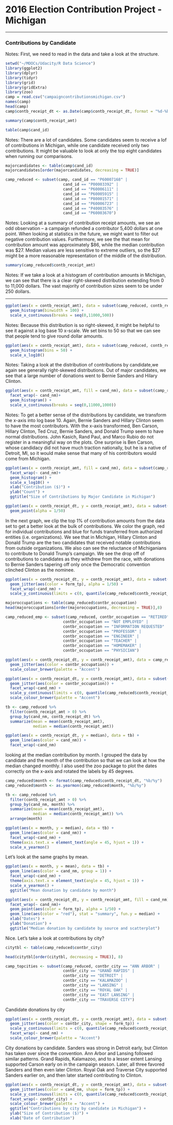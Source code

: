 2016 Election Contribution Project - Michigan
========================================================

***

### Contributions by Candidate
Notes: First, we need to read in the data and take a look at the structure.

```r
setwd("~/MOOCs/Udacity/R Data Science")
library(ggplot2)
library(dplyr)
library(tidyr)
library(grid)
library(gridExtra)
library(zoo)
camp = read.csv("campaigncontributionsmichigan.csv")
names(camp)
head(camp)
camp$contb_receipt_dt <- as.Date(camp$contb_receipt_dt, format = "%d-%b-%y")
```

```r
summary(camp$contb_receipt_amt)
```

```r
table(camp$cand_id)
```

Notes: There are a lot of candidates. Some candidates seem to receive a lof of contributions in Michigan, while one candidate received only two contributions. It might be valuable to look at only the top eight candidates when running our comparisons.

```r
majorcandidates <- table(camp$cand_id)
majorcandidates[order(majorcandidates, decreasing = TRUE)]

camp_reduced <- subset(camp, cand_id == "P60007168" |
                         cand_id == "P00003392" |
                         cand_id == "P60006111" |
                         cand_id == "P60005915" |
                         cand_id == "P80001571" |
                         cand_id == "P60006723" |
                         cand_id == "P40003576" |
                         cand_id == "P60003670")
```

Notes: Looking at a summary of contribution receipt amounts, we see an odd observation -- a campaign refunded a contributor 5,400 dollars at one point. When looking at statistics in the future, we might want to filter out negative contribution values. Furthermore, we see the that mean for contribution amount was approximately $86, while the median contribution was $27. Median values are less sensitive to extreme outliers, so the $27 might be a more reasonable representation of the middle of the distribution.

```r
summary(camp_reduced$contb_receipt_amt)
```

Notes: If we take a look at a histogram of contribution amounts in Michigan, we can see that there is a clear right-skewed distribution extending from 0 to 11,000 dollars. The vast majority of contribution sizes seem to be under 250 dollars.

***
```r
ggplot(aes(x = contb_receipt_amt), data = subset(camp_reduced, contb_receipt_amt > 0)) +
  geom_histogram(binwidth = 100) +
  scale_x_continuous(breaks = seq(0,11000,500))
```

Notes: Because this distribution is so right-skewed, it might be helpful to see it against a log base 10 x-scale. We set bins to 50 so that we can see that people tend to give round dollar amounts.

```r
ggplot(aes(x = contb_receipt_amt), data = subset(camp_reduced, contb_receipt_amt > 0)) +
  geom_histogram(bins = 50) +
  scale_x_log10()
```

Notes: Taking a look at the distribution of contributions by candidate,we again see generally right-skewed distributions. Out of major candidates, we see that a large number of donations went to Bernie Sanders and Hilary Clinton.

```r
ggplot(aes(x = contb_receipt_amt, fill = cand_nm), data = subset(camp_reduced, contb_receipt_amt > 0)) +
  facet_wrap(~ cand_nm)+
  geom_histogram() +
  scale_x_continuous(breaks = seq(0,11000,1000))
```

Notes: To get a better sense of the distributions by candidate, we transform the x-axis into log base 10. Again, Bernie Sanders and Hillary Clinton seem to have the most contributors. With the x-axis transformed, Ben Carson, Hillary Clinton, Ted Cruz, Bernie Sanders, and Donald Trump seem to have normal distributions. John Kasich, Rand Paul, and Marco Rubio do not register in a meaningful way on the plots. One surprise is Ben Carson, whose candidacy did not have much traction nationally, but he is a native of Detroit, MI, so it would make sense that many of his contributors would come from Michigan.

```r
ggplot(aes(x = contb_receipt_amt, fill = cand_nm), data = subset(camp_reduced, contb_receipt_amt > 0)) +
  facet_wrap(~ cand_nm)+
  geom_histogram() +
  scale_x_log10() +
  xlab("Contribution ($)") +
  ylab("Count") +
  ggtitle("Size of Contributions by Major Candidate in Michigan")
```

```r
ggplot(aes(x = contb_receipt_dt, y = contb_receipt_amt), data = subset(camp_reduced, contb_receipt_amt > 0)) +
  geom_point(alpha = 1/50)
```

In the next graph, we clip the top 1% of contribution amounts from the data set to get a better look at the bulk of contributions. We color the graph, red for individual contributions and blue for funds transferred from authorized entities (i.e. organizations). We see that in Michigan, Hillary Clinton and Donald Trump are the two candidates that received notable contributions from outside organizations. We also can see the reluctance of Michiganians to contribute to Donald Trump's campaign. We see the drop off of contributions to candidates as they withdrew from the race, with donations to Bernie Sanders tapering off only once the Democratic convention clinched Clinton as the nominee.

```r
ggplot(aes(x = contb_receipt_dt, y = contb_receipt_amt), data = subset(camp_reduced, contb_receipt_amt > 0)) +
  geom_jitter(aes(color = form_tp), alpha = 1/50) +
  facet_wrap(~cand_nm) +
  scale_y_continuous(limits = c(0, quantile(camp_reduced$contb_receipt_amt, 0.99)))
```

```r
majoroccupations <- table(camp_reduced$contbr_occupation)
head(majoroccupations[order(majoroccupations, decreasing = TRUE)],8)

camp_reduced_emp <- subset(camp_reduced, contbr_occupation == "RETIRED" |
                         contbr_occupation == "NOT EMPLOYED" |
                         contbr_occupation == "INFORMATION REQUESTED" |
                         contbr_occupation == "PROFESSOR" |
                         contbr_occupation == "ENGINEER" |
                         contbr_occupation == "TEACHER" |
                         contbr_occupation == "HOMEMAKER" |
                         contbr_occupation == "PHYSICIAN")
```

```r
ggplot(aes(x = contb_receipt_dt, y = contb_receipt_amt), data = camp_reduced_emp) +
  geom_jitter(aes(color = contbr_occupation)) +
  scale_colour_brewer(palette = "Accent")
```

```r
ggplot(aes(x = contb_receipt_dt, y = contb_receipt_amt), data = subset(camp_reduced_emp, contb_receipt_amt > 0)) +
  geom_jitter(aes(color = contbr_occupation)) +
  facet_wrap(~cand_nm) +
  scale_y_continuous(limits = c(0, quantile(camp_reduced$contb_receipt_amt, 0.99))) +
  scale_colour_brewer(palette = "Accent")
```

```r
tb <- camp_reduced %>% 
  filter(contb_receipt_amt > 0) %>%
  group_by(cand_nm, contb_receipt_dt) %>%
  summarize(mean = mean(contb_receipt_amt),
            median = median(contb_receipt_amt))

ggplot(aes(x = contb_receipt_dt, y = median), data = tb) +
  geom_line(aes(color = cand_nm)) +
  facet_wrap(~cand_nm)
```

looking at the median contribution by month. I grouped the data by candidate and the month of the contribution so that we can look at how the median changed monthly. I also used the zoo package to plot the dates correctly on the x-axis and rotated the labels by 45 degrees. 

```r
camp_reduced$month <- format(camp_reduced$contb_receipt_dt, "%b/%y")
camp_reduced$month <- as.yearmon(camp_reduced$month, "%b/%y")

tb <- camp_reduced %>% 
  filter(contb_receipt_amt > 0) %>%
  group_by(cand_nm, month) %>%
  summarize(mean = mean(contb_receipt_amt),
            median = median(contb_receipt_amt)) %>%
  arrange(month)

ggplot(aes(x = month, y = median), data = tb) +
  geom_line(aes(color = cand_nm)) +
  facet_wrap(~cand_nm) +
  theme(axis.text.x = element_text(angle = 45, hjust = 1)) +
  scale_x_yearmon()
```

Let's look at the same graphs by mean.

```r
ggplot(aes(x = month, y = mean), data = tb) +
  geom_line(aes(color = cand_nm, group = 1)) +
  facet_wrap(~cand_nm) +
  theme(axis.text.x = element_text(angle = 45, hjust = 1)) +
  scale_x_yearmon() +
  ggtitle("Mean donation by candidate by month")
```

```r
ggplot(aes(x = contb_receipt_dt, y = contb_receipt_amt, fill = cand_nm), data = subset(camp_reduced, contb_receipt_amt > 0 & month > "Jan 2015")) +
  facet_wrap(~ cand_nm)+
  geom_point(aes(color = form_tp), alpha = 1/50) +
  geom_line(aes(color = "red"), stat = "summary", fun.y = median) +
  xlab("Dates") +
  ylab("Donation") +
  ggtitle("Median donation by candidate by source and scatterplot")
```

Nice. Let's take a look at contributions by city?

```r
citytbl <- table(camp_reduced$contbr_city)

head(citytbl[order(citytbl, decreasing = TRUE)], 8)

camp_topcities <- subset(camp_reduced, contbr_city == "ANN ARBOR" |
                         contbr_city == "GRAND RAPIDS" |
                         contbr_city == "DETROIT" |
                         contbr_city == "KALAMAZOO" |
                         contbr_city == "LANSING" |
                         contbr_city == "ROYAL OAK" |
                         contbr_city == "EAST LANSING" |
                         contbr_city == "TRAVERSE CITY")
```

Candidate donations by city

```r
ggplot(aes(x = contb_receipt_dt, y = contb_receipt_amt), data = subset(camp_topcities, contb_receipt_amt > 0 & contb_receipt_dt > "2015-01-01")) +
  geom_jitter(aes(color = contbr_city, shape = form_tp)) +
  scale_y_continuous(limits = c(0, quantile(camp_reduced$contb_receipt_amt, 0.99))) +
  facet_wrap(~ cand_nm) +
  scale_colour_brewer(palette = "Accent")
```

City donations by candidate. Sanders was strong in Detroit early, but Clinton has taken over since the convention. Ann Arbor and Lansing followed similar patterns. Grand Rapids, Kalamazoo, and to a lesser extent Lansing supported Carson early on in the campaign season. Later, all three favored Sanders and then even later Clinton. Royal Oak and Traverse City supported Sanders earlier on, and then later started contributing to Clinton.

```r
ggplot(aes(x = contb_receipt_dt, y = contb_receipt_amt), data = subset(camp_topcities, contb_receipt_amt > 0 & contb_receipt_dt > "2015-01-01")) +
  geom_jitter(aes(color = cand_nm, shape = form_tp)) +
  scale_y_continuous(limits = c(0, quantile(camp_reduced$contb_receipt_amt, 0.99))) +
  facet_wrap(~ contbr_city) +
  scale_colour_brewer(palette = "Accent") +
  ggtitle("Contributions by city by candidate in Michigan") +
  ylab("Size of Contribution ($)") +
  xlab("Date of Contribution")
```


